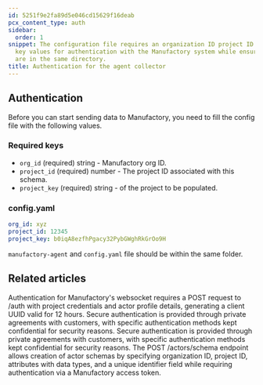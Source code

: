 ```yaml
---
id: 5251f9e2fa89d5e046cd15629f16deab
pcx_content_type: auth
sidebar:
  order: 1
snippet: The configuration file requires an organization ID project ID and project
  key values for authentication with the Manufactory system while ensuring both files
  are in the same directory.
title: Authentication for the agent collector
---
```


## Authentication

Before you can start sending data to Manufactory, you need to fill the config file with the following values.

### Required keys

- `org_id` (required) string - Manufactory org ID.
- `project_id` (required) number - The project ID associated with this schema.
- `project_key` (required) string - of the project to be populated.
### config.yaml

```yaml
org_id: xyz
project_id: 12345
project_key: b0iqA8ezfhPgacy32PybGWghRkGrOo9H
```

`manufactory-agent` and `config.yaml` file should be within the same folder.


## Related articles
<CardGrid>
<LinkTitleCard header="<b>Websocket > Authentication for the web socket collector</b>" href="/products/manufactory/collector/websocket/auth/" > Authentication for Manufactory's websocket requires a POST request to /auth with project credentials and actor profile details, generating a client UUID valid for 12 hours. </LinkTitleCard>
<LinkTitleCard header="<b>Manufactory > Authentication</b>" href="/products/manufactory/auth/" > Secure authentication is provided through private agreements with customers, with specific authentication methods kept confidential for security reasons. </LinkTitleCard>
<LinkTitleCard header="<b>Manufactory > Authentication</b>" href="/products/manufactory/auth/" > Secure authentication is provided through private agreements with customers, with specific authentication methods kept confidential for security reasons. </LinkTitleCard>
<LinkTitleCard header="<b>Actors > Create actors schema</b>" href="/products/manufactory/actors/create_schema/" > The POST /actors/schema endpoint allows creation of actor schemas by specifying organization ID, project ID, attributes with data types, and a unique identifier field while requiring authentication via a Manufactory access token. </LinkTitleCard>
</CardGrid>